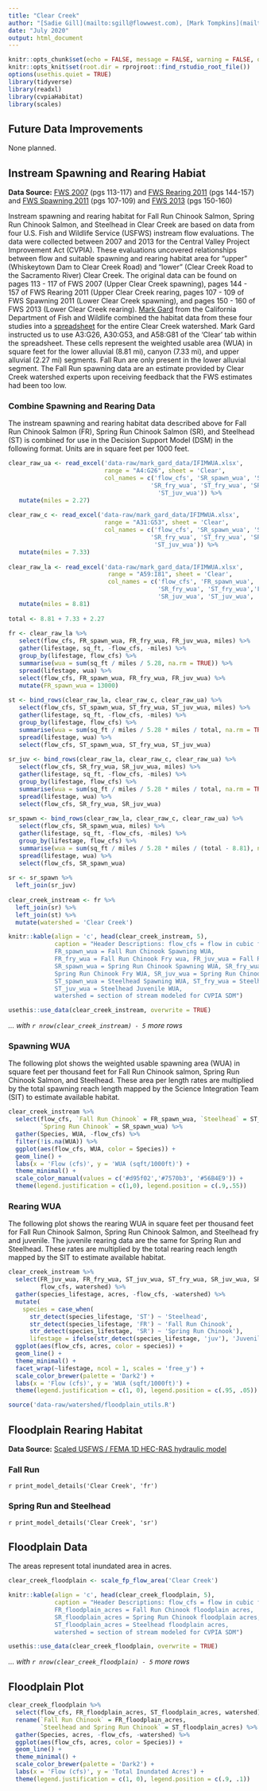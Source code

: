 ```yaml
---
title: "Clear Creek"
author: "[Sadie Gill](mailto:sgill@flowwest.com), [Mark Tompkins](mailto:mtompkins@flowwest.com)"
date: "July 2020"
output: html_document
---
```

```r
knitr::opts_chunk$set(echo = FALSE, message = FALSE, warning = FALSE, out.width = '100%')
knitr::opts_knit$set(root.dir = rprojroot::find_rstudio_root_file())
options(usethis.quiet = TRUE)
library(tidyverse)
library(readxl)
library(cvpiaHabitat)
library(scales)
```
## Future Data Improvements
None planned.  

## Instream Spawning and Rearing Habiat
**Data Source:** [FWS 2007](https://www.fws.gov/lodi/instream-flow/Documents/Clear%20Creek%20Whiskeytown%20to%20Clear%20Creek%20Br%20spawning%20final%20report.pdf){target="_blank"} (pgs 113-117) and [FWS Rearing 2011](https://www.fws.gov/lodi/instream-flow/Documents/Clear%20Creek%20Whiskeytown%20to%20Clear%20Creek%20Br%20rearing%20final%20report.pdf){target="_blank"} (pgs 144-157) and [FWS Spawning 2011](https://www.fws.gov/lodi/instream-flow/Documents/Clear%20Creek%20Lower%20Spawning%20Final%20Report.pdf){target="_blank"} (pgs 107-109) and [FWS 2013](https://www.fws.gov/lodi/instream-flow/Documents/Clear%20Creek%20Lower%20Rearing%20Final%20Report-1.pdf){target="_blank"} (pgs 150-160)    


Instream spawning and rearing habitat for Fall Run Chinook Salmon, Spring Run Chinook Salmon, and Steelhead in Clear Creek are based on data from four U.S. Fish and Wildlife Service (USFWS) instream flow evaluations. The data were collected between 2007 and 2013 for the Central Valley Project Improvement Act (CVPIA). These evaluations uncovered relationships between flow and suitable spawning and rearing habitat area for "upper" (Whiskeytown Dam to Clear Creek Road) and "lower" (Clear Creek Road to the Sacramento River) Clear Creek. The original data can be found on pages 113 - 117 of FWS 2007 (Upper Clear Creek spawning), pages 144 - 157 of FWS Rearing 2011 (Upper Clear Creek rearing, pages 107 - 109 of FWS Spawning 2011 (Lower Clear Creek spawning), and pages 150 - 160 of FWS 2013 (Lower Clear Creek rearing). [Mark Gard](mailto:Mark.Gard@Wildlife.ca.gov) from the California Department of Fish and Wildlife combined the habitat data from these four studies into a [spreadsheet](https://cvpiahabitat-r-package.s3-us-west-2.amazonaws.com/IFIMWUA.xlsx) for the entire Clear Creek watershed. Mark Gard instructed us to use A3:G26, A30:G53, and A58:G81 of the 'Clear' tab within the spreadsheet. These cells represent the weighted usable area (WUA) in square feet for the lower alluvial (8.81 mi), canyon (7.33 mi), and upper alluvial (2.27 mi) segments. Fall Run are only present in the lower alluvial segment. The Fall Run spawning data are an estimate provided by Clear Creek watershed experts upon receiving feedback that the FWS estimates had been too low.

### Combine Spawning and Rearing Data
The instream spawning and rearing habitat data described above for Fall Run Chinook Salmon (FR), Spring Run Chinook Salmon (SR), and Steelhead (ST) is combined for use in the Decision Support Model (DSM) in the following format. Units are in square feet per 1000 feet.   
```r
clear_raw_ua <- read_excel('data-raw/mark_gard_data/IFIMWUA.xlsx', 
                           range = "A4:G26", sheet = 'Clear', 
                           col_names = c('flow_cfs', 'SR_spawn_wua', 'ST_spawn_wua', 
                                        'SR_fry_wua', 'ST_fry_wua', 'SR_juv_wua', 
                                          'ST_juv_wua')) %>% 
   mutate(miles = 2.27)
 
clear_raw_c <- read_excel('data-raw/mark_gard_data/IFIMWUA.xlsx', 
                           range = "A31:G53", sheet = 'Clear',
                           col_names = c('flow_cfs', 'SR_spawn_wua', 'ST_spawn_wua', 
                                        'SR_fry_wua', 'ST_fry_wua', 'SR_juv_wua', 
                                         'ST_juv_wua')) %>% 
   mutate(miles = 7.33)
 
clear_raw_la <- read_excel('data-raw/mark_gard_data/IFIMWUA.xlsx', 
                            range = "A59:I81", sheet = 'Clear',
                            col_names = c('flow_cfs', 'FR_spawn_wua', 'ST_spawn_wua', 
                                          'SR_fry_wua', 'ST_fry_wua','FR_fry_wua', 
                                          'SR_juv_wua', 'ST_juv_wua', 'FR_juv_wua')) %>% 
   mutate(miles = 8.81)
 
total <- 8.81 + 7.33 + 2.27
 
fr <- clear_raw_la %>% 
   select(flow_cfs, FR_spawn_wua, FR_fry_wua, FR_juv_wua, miles) %>% 
   gather(lifestage, sq_ft, -flow_cfs, -miles) %>% 
   group_by(lifestage, flow_cfs) %>% 
   summarise(wua = sum(sq_ft / miles / 5.28, na.rm = TRUE)) %>% 
   spread(lifestage, wua) %>% 
   select(flow_cfs, FR_spawn_wua, FR_fry_wua, FR_juv_wua) %>%
   mutate(FR_spawn_wua = 13000)
 
st <- bind_rows(clear_raw_la, clear_raw_c, clear_raw_ua) %>% 
   select(flow_cfs, ST_spawn_wua, ST_fry_wua, ST_juv_wua, miles) %>% 
   gather(lifestage, sq_ft, -flow_cfs, -miles) %>% 
   group_by(lifestage, flow_cfs) %>% 
   summarise(wua = sum(sq_ft / miles / 5.28 * miles / total, na.rm = TRUE)) %>% 
   spread(lifestage, wua) %>% 
   select(flow_cfs, ST_spawn_wua, ST_fry_wua, ST_juv_wua) 
 
sr_juv <- bind_rows(clear_raw_la, clear_raw_c, clear_raw_ua) %>% 
   select(flow_cfs, SR_fry_wua, SR_juv_wua, miles) %>% 
   gather(lifestage, sq_ft, -flow_cfs, -miles) %>% 
   group_by(lifestage, flow_cfs) %>% 
   summarise(wua = sum(sq_ft / miles / 5.28 * miles / total, na.rm = TRUE)) %>% 
   spread(lifestage, wua) %>% 
   select(flow_cfs, SR_fry_wua, SR_juv_wua) 
 
sr_spawn <- bind_rows(clear_raw_la, clear_raw_c, clear_raw_ua) %>% 
   select(flow_cfs, SR_spawn_wua, miles) %>% 
   gather(lifestage, sq_ft, -flow_cfs, -miles) %>%
   group_by(lifestage, flow_cfs) %>%
   summarise(wua = sum(sq_ft / miles / 5.28 * miles / (total - 8.81), na.rm = TRUE)) %>% 
   spread(lifestage, wua) %>% 
   select(flow_cfs, SR_spawn_wua) 
 
sr <- sr_spawn %>% 
  left_join(sr_juv)
 
clear_creek_instream <- fr %>% 
  left_join(sr) %>% 
  left_join(st) %>% 
  mutate(watershed = 'Clear Creek')

knitr::kable(align = 'c', head(clear_creek_instream, 5), 
             caption = "Header Descriptions: flow_cfs = flow in cubic feet per second,
             FR_spawn_wua = Fall Run Chinook Spawning WUA, 
             FR_fry_wua = Fall Run Chinook Fry wua, FR_juv_wua = Fall Run Chinook Juvenile WUA,
             SR_spawn_wua = Spring Run Chinook Spawning WUA, SR_fry_wua = 
             Spring Run Chinook Fry WUA, SR_juv_wua = Spring Run Chinook Juvenile WUA,
             ST_spawn_wua = Steelhead Spawning WUA, ST_fry_wua = Steelhead Fry WUA, 
             ST_juv_wua = Steelhead Juvenile WUA,
             watershed = section of stream modeled for CVPIA SDM") 

usethis::use_data(clear_creek_instream, overwrite = TRUE)
```

*... with `r nrow(clear_creek_instream) - 5` more rows*

### Spawning WUA 
The following plot shows the weighted usable spawning area (WUA) in square feet per thousand feet for Fall Run Chinook salmon, Spring Run Chinook Salmon, and Steelhead. These area per length rates are multiplied by the total spawning reach length mapped by the Science Integration Team (SIT) to estimate available habitat. 
```r

clear_creek_instream %>% 
  select(flow_cfs, `Fall Run Chinook` = FR_spawn_wua, `Steelhead` = ST_spawn_wua,
         `Spring Run Chinook` = SR_spawn_wua) %>% 
  gather(Species, WUA, -flow_cfs) %>% 
  filter(!is.na(WUA)) %>% 
  ggplot(aes(flow_cfs, WUA, color = Species)) +
  geom_line() +
  labs(x = 'Flow (cfs)', y = 'WUA (sqft/1000ft)') + 
  theme_minimal() + 
  scale_color_manual(values = c('#d95f02','#7570b3', '#56B4E9')) +
  theme(legend.justification = c(1,0), legend.position = c(.9,.55))

```

### Rearing WUA
The following plot shows the rearing WUA in square feet per thousand feet for Fall Run Chinook Salmon, Spring Run Chinook Salmon, and Steelhead fry and juvenile. The juvenile rearing data are the same for Spring Run and Steelhead. These rates are multiplied by the total rearing reach length mapped by the SIT to estimate available habitat.
```r
clear_creek_instream %>% 
  select(FR_juv_wua, FR_fry_wua, ST_juv_wua, ST_fry_wua, SR_juv_wua, SR_fry_wua, 
         flow_cfs, watershed) %>%
  gather(species_lifestage, acres, -flow_cfs, -watershed) %>% 
  mutate(
    species = case_when( 
      str_detect(species_lifestage, 'ST') ~ 'Steelhead', 
      str_detect(species_lifestage, 'FR') ~ 'Fall Run Chinook',
      str_detect(species_lifestage, 'SR') ~ 'Spring Run Chinook'),
      lifestage = ifelse(str_detect(species_lifestage, 'juv'), 'Juvenile', 'Fry')) %>% 
  ggplot(aes(flow_cfs, acres, color = species)) +
  geom_line() +
  theme_minimal() +
  facet_wrap(~lifestage, ncol = 1, scales = 'free_y') +
  scale_color_brewer(palette = 'Dark2') +
  labs(x = 'Flow (cfs)', y = 'WUA (sqft/1000ft)') + 
  theme(legend.justification = c(1, 0), legend.position = c(.95, .05))
```

```r
source('data-raw/watershed/floodplain_utils.R')
```

## Floodplain Rearing Habitat

**Data Source:** [Scaled USFWS / FEMA 1D HEC-RAS hydraulic model](https://s3-us-west-2.amazonaws.com/cvpiahabitat-r-package/cvpia-sit-model-inputs/CVPIA+Annual+Progress+Report+Fiscal+Year+2017.pdf){target="_blank"}

### Fall Run
`r print_model_details('Clear Creek', 'fr')`

### Spring Run and Steelhead
`r print_model_details('Clear Creek', 'sr')`

## Floodplain Data    
The areas represent total inundated area in acres.    
```r
clear_creek_floodplain <- scale_fp_flow_area('Clear Creek')

knitr::kable(align = 'c', head(clear_creek_floodplain, 5), 
             caption = "Header Descriptions: flow_cfs = flow in cubic feet per second,
             FR_floodplain_acres = Fall Run Chinook floodplain acres, 
             SR_floodplain_acres = Spring Run Chinook floodplain acres, 
             ST_floodplain_acres = Steelhead floodplain acres,
             watershed = section of stream modeled for CVPIA SDM") 

usethis::use_data(clear_creek_floodplain, overwrite = TRUE)
```

*... with `r nrow(clear_creek_floodplain) - 5` more rows*

## Floodplain Plot
```r
clear_creek_floodplain %>% 
  select(flow_cfs, FR_floodplain_acres, ST_floodplain_acres, watershed) %>%
  rename(`Fall Run Chinook` = FR_floodplain_acres, 
         `Steelhead and Spring Run Chinook` = ST_floodplain_acres) %>% 
  gather(Species, acres, -flow_cfs, -watershed) %>% 
  ggplot(aes(flow_cfs, acres, color = Species)) +
  geom_line() +
  theme_minimal() +
  scale_color_brewer(palette = 'Dark2') +
  labs(x = 'Flow (cfs)', y = 'Total Inundated Acres') +
  theme(legend.justification = c(1, 0), legend.position = c(.9, .1))
```
